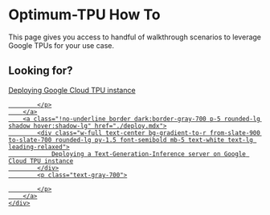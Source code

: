 # Optimum-TPU How To

This page gives you access to handful of walkthrough scenarios to leverage Google TPUs for your use case.

## Looking for?

<div class="mt-10">
    <div class="w-full flex flex-col space-y-4 md:space-y-0 md:grid md:grid-cols-2 md:gap-y-4 md:gap-x-5">
        <a class="!no-underline border dark:border-gray-700 p-5 rounded-lg shadow hover:shadow-lg" href="./serving.mdx">
            <div class="w-full text-center bg-gradient-to-r from-slate-900 to-slate-700 rounded-lg py-1.5 font-semibold mb-5 text-white text-lg leading-relaxed">
                Deploying Google Cloud TPU instance
            </div>
            <p class="text-gray-700">

            </p>
        </a>
        <a class="!no-underline border dark:border-gray-700 p-5 rounded-lg shadow hover:shadow-lg" href="./deploy.mdx">
            <div class="w-full text-center bg-gradient-to-r from-slate-900 to-slate-700 rounded-lg py-1.5 font-semibold mb-5 text-white text-lg leading-relaxed">
                Deploying a Text-Generation-Inference server on Google Cloud TPU instance
            </div>
            <p class="text-gray-700">

            </p>
        </a>
    </div>
</div>